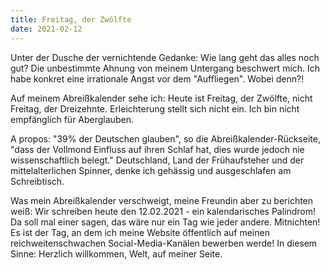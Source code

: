 ```yaml
---
title: Freitag, der Zwölfte
date: 2021-02-12
---
```

Unter der Dusche der vernichtende Gedanke: Wie lang geht das alles noch gut? Die unbestimmte Ahnung von meinem Untergang beschwert mich. Ich habe konkret eine irrationale Angst vor dem "Auffliegen". Wobei denn?! 

Auf meinem Abreißkalender sehe ich: Heute ist Freitag, der Zwölfte, nicht Freitag, der Dreizehnte. Erleichterung stellt sich nicht ein. Ich bin nicht empfänglich für Aberglauben. 

A propos: "39% der Deutschen glauben", so die Abreißkalender-Rückseite, "dass der Vollmond Einfluss auf ihren Schlaf hat, dies wurde jedoch nie wissenschaftlich belegt." Deutschland, Land der Frühaufsteher und der mittelalterlichen Spinner, denke ich gehässig und ausgeschlafen am Schreibtisch.

Was mein Abreißkalender verschweigt, meine Freundin aber zu berichten weiß: Wir schreiben heute den 12.02.2021 - ein kalendarisches Palindrom! Da soll mal einer sagen, das wäre nur ein Tag wie jeder andere. Mitnichten! Es ist der Tag, an dem ich meine Website öffentlich auf meinen reichweitenschwachen Social-Media-Kanälen bewerben werde! In diesem Sinne: Herzlich willkommen, Welt, auf meiner Seite.